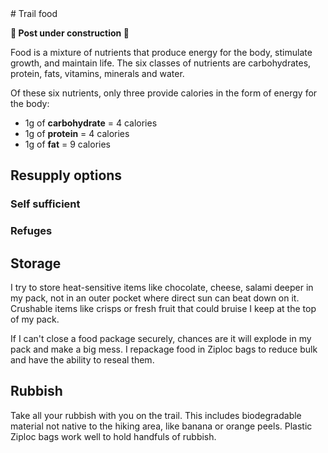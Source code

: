 
<Helmet>
  <title>Trail food | Alizeh Khan</title>
</Helmet>

<Container>
# Trail food

**🚧 Post under construction 🚧**

Food is a mixture of nutrients that produce energy for the body, stimulate growth, and maintain life. The six classes of nutrients are carbohydrates, protein, fats, vitamins, minerals and water.

Of these six nutrients, only three provide calories in the form of energy for the body:

- 1g of **carbohydrate** = 4 calories
- 1g of **protein** = 4 calories
- 1g of **fat** = 9 calories

## Resupply options

### Self sufficient

### Refuges

## Storage

I try to store heat-sensitive items like chocolate, cheese, salami deeper in my pack, not in an outer pocket where direct sun can beat down on it. Crushable items like crisps or fresh fruit that could bruise I keep at the top of my pack.

If I can't close a food package securely, chances are it will explode in my pack and make a big mess. I repackage food in Ziploc bags to reduce bulk and have the ability to reseal them.

## Rubbish

Take all your rubbish with you on the trail. This includes biodegradable material not native to the hiking area, like banana or orange peels. Plastic Ziploc bags work well to hold handfuls of rubbish.

</Container>

<FoodGrid />
